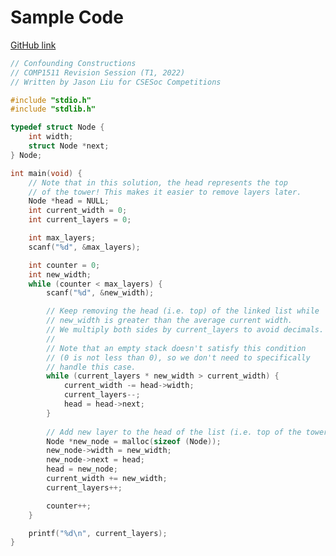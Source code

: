 # Sample Code

[GitHub link](https://github.com/csesoc/comp1511-revision-t1-2022/blob/master/solutions/confounding-constructions/solution.c)

```c
// Confounding Constructions
// COMP1511 Revision Session (T1, 2022)
// Written by Jason Liu for CSESoc Competitions

#include "stdio.h"
#include "stdlib.h"

typedef struct Node {
    int width;
    struct Node *next;
} Node;

int main(void) {
    // Note that in this solution, the head represents the top
    // of the tower! This makes it easier to remove layers later.
    Node *head = NULL;
    int current_width = 0;
    int current_layers = 0;

    int max_layers;
    scanf("%d", &max_layers);

    int counter = 0;
    int new_width;
    while (counter < max_layers) {
        scanf("%d", &new_width);

        // Keep removing the head (i.e. top) of the linked list while
        // new_width is greater than the average current width.
        // We multiply both sides by current_layers to avoid decimals.
        //
        // Note that an empty stack doesn't satisfy this condition
        // (0 is not less than 0), so we don't need to specifically
        // handle this case.
        while (current_layers * new_width > current_width) {
            current_width -= head->width;
            current_layers--;
            head = head->next;
        }
        
        // Add new layer to the head of the list (i.e. top of the tower)
        Node *new_node = malloc(sizeof (Node));
        new_node->width = new_width;
        new_node->next = head;
        head = new_node;
        current_width += new_width;
        current_layers++;

        counter++;
    }

    printf("%d\n", current_layers);
}
```
